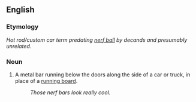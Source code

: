 == English ==

=== Etymology ===

''Hot rod/custom car term predating [[nerf ball]] by decands and presumably unrelated.''

=== Noun ===

# A metal bar running below the doors along the side of a car or truck, in place of a [[running board]].
#: ''Those nerf bars look really cool.''